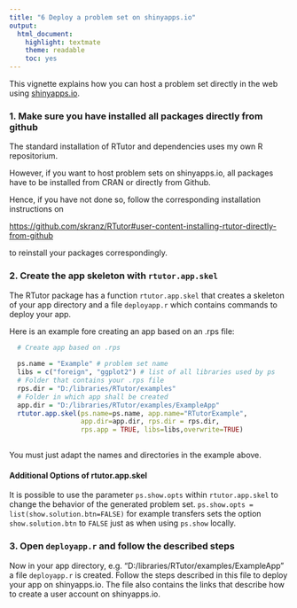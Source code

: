 ```yaml
---
title: "6 Deploy a problem set on shinyapps.io"
output:
  html_document:
    highlight: textmate
    theme: readable
    toc: yes
---
```


This vignette explains how you can host a problem set directly in the web using [shinyapps.io](https://www.shinyapps.io/).

### 1. Make sure you have installed all packages directly from github

The standard installation of RTutor and dependencies uses my own R repositorium.

However, if you want to host problem sets on shinyapps.io, all packages have to be installed from CRAN or directly from Github.

Hence, if you have not done so, follow the corresponding installation instructions on 

[https://github.com/skranz/RTutor#user-content-installing-rtutor-directly-from-github](https://github.com/skranz/RTutor#user-content-installing-rtutor-directly-from-github)

to reinstall your packages correspondingly.

### 2. Create the app skeleton with `rtutor.app.skel`

The RTutor package has a function `rtutor.app.skel` that creates a skeleton of your app directory and a file `deployapp.r` which contains commands to deploy your app. 

Here is an example fore creating an app based on an .rps file:
```r
  # Create app based on .rps
 
  ps.name = "Example" # problem set name
  libs = c("foreign", "ggplot2") # list of all libraries used by ps
  # Folder that contains your .rps file
  rps.dir = "D:/libraries/RTutor/examples"
  # Folder in which app shall be created
  app.dir = "D:/libraries/RTutor/examples/ExampleApp"
  rtutor.app.skel(ps.name=ps.name, app.name="RTutorExample",
                  app.dir=app.dir, rps.dir = rps.dir,
                  rps.app = TRUE, libs=libs,overwrite=TRUE)
 
```

You must just adapt the names and directories in the example above.

#### Additional Options of rtutor.app.skel

It is possible to use the parameter `ps.show.opts` within `rtutor.app.skel` to change the behavior of the generated problem set. `ps.show.opts = list(show.solution.btn=FALSE)` for example transfers sets the option `show.solution.btn` to `FALSE` just as when using `ps.show` locally.

### 3. Open `deployapp.r` and follow the described steps

Now in your app directory, e.g. "D:/libraries/RTutor/examples/ExampleApp" a file `deployapp.r` is created. Follow the steps described in this file to deploy your app on shinyapps.io. The file also contains the links that describe how to create a user account on shinyapps.io.
